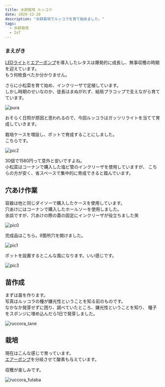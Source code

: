 ```yaml
---
title: 水耕栽培 ルッコラ
date: 2020-12-20
description: "水耕栽培でルッコラを育て始めました。"
tags:
  - 水耕栽培
  - IoT
---
```



### まえがき
[LEDライト](/水耕栽培-led育成ライト)と[エアーポンプ](/水耕栽培-エアーポンプ)を導入したレタスは爆発的に成長し、無事収穫の時期を迎えています。  
もう何枚食べたか分かりません。

さらに小松菜を育て始め、インクリーザで定植しています。  
しかし時期のせいなのか、徒長はまぬがれず、結局プラコップで支えながら育てています。

![pura](./IMG_1020.png)

おそらく日照が原因と思われるので、今回ルッコラはガッツリライトを当てて育成していきます。

栽培ケースを増設し、ポットで育成することにしました。  
こちらです。
<RakutenAffiliate
  url="https://hb.afl.rakuten.co.jp/ichiba/1e1ceafb.40920809.1e1ceafc.2971d3c0/?pc=https%3A%2F%2Fitem.rakuten.co.jp%2Fyour-sales-shop%2F2b6yqhlp3k%2F&link_type=picttext&ut=eyJwYWdlIjoiaXRlbSIsInR5cGUiOiJwaWN0dGV4dCIsInNpemUiOiIyNDB4MjQwIiwibmFtIjoxLCJuYW1wIjoicmlnaHQiLCJjb20iOjEsImNvbXAiOiJkb3duIiwicHJpY2UiOjEsImJvciI6MSwiY29sIjoxLCJiYnRuIjoxLCJwcm9kIjowLCJhbXAiOmZhbHNlfQ%3D%3D"
  title="水耕栽培 ポット 育苗 キット 鉢 スポンジ セット 黒 高さ35mm 30個(30個セット)"
  imgurl="https://hbb.afl.rakuten.co.jp/hgb/1e1ceafb.40920809.1e1ceafc.2971d3c0/?me_id=1383011&item_id=10040304&pc=https%3A%2F%2Fthumbnail.image.rakuten.co.jp%2F%400_mall%2Fyour-sales-shop%2Fcabinet%2F0135%2F2b6yqhlp3k_0.jpg%3F_ex%3D240x240&s=240x240&t=picttext"
  value="価格：1580円（税込、送料無料)"
  value_date="(2020/12/20時点)"
/>

![pic2](./IMG_0976.png)

30個で1580円って意外と安いですよね。  
小松菜はコーナンで購入した塩ビ管のインクリーザを使用していますが、
こちらの方が安く、省スペースで集中的に育成できると踏んでいます。

## 穴あけ作業
容器は他と同じダイソーで購入したケースを使用しています。  
穴あけにはコーナンで購入したホールソーを使用しました。  
余談ですが、穴あけの際の蓋の固定にインクリーザが役立ちました笑

![pic0](./IMG_0974.png)

完成品はこちら。9箇所穴を開けました。

![pic1](./IMG_0975.png)

ポットを設置するとこんな風になります。いい感じです。

![pic3](./IMG_0977.png)


## 苗作成
まずは苗を作ります。  
写真はルッコラの種が嫌光性ということを知る前のものです。  
なかなか発芽せずに困り、調べていたところ、嫌光性ということを知り、
種子をスポンジに埋め込んだら1日で発芽しました。

![ruccora_tane](./IMG_0978.png)

## 栽培
現在はこんな感じで育っています。  
[エアーポンプ](/水耕栽培-エアーポンプ)を分岐させて酸素も与えています。

収穫が楽しみです。

![ruccora_futaba](./IMG_1019.png)